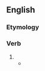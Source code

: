 ==English==

===Etymology===
{{suffix|en|stretch|eth}}

===Verb===
{{head|en|verb form}}

# {{en-archaic third-person singular of|stretch}}
#* {{RQ:King James Version|Job|26|7|passage=He '''stretcheth''' out the north over the empty place, [and] hangeth the earth upon nothing.}}